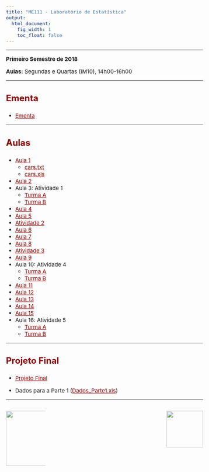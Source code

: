 ```yaml
---
title: "ME111 - Laboratório de Estatística"
output:
  html_document:
    fig_width: 1
    toc_float: false
---
```


<style type="text/css">
.nav.navbar-nav.navbar-right a {
    color: white;
}
.navbar {
  background-color:maroon;
  border-color:black;
  icon-color:white;
}
.navbar-brand {
color:black!important;
}
body{ /* Normal  */
      font-size: 15px;
  }
h1.title {
  font-size: 30px;
}
h3 { /* Header 3 */
  font-size: 24px;
  color: DarkRed;
}
</style>

<style>
a:link {
    color: darkred;
}
a:visited {
    color: blue;
}
a:hover {
    color: blue;
}
.column-f1{
  float: left;
  width: 20%;
  text-align: left;
}
.column-f2{
  float: right;
  width: 20%;
  text-align: right;
}
</style>

----

**Primeiro Semestre de 2018**

**Aulas:** Segundas e Quartas (IM10), 14h00-16h00 

----

### **Ementa**

- [Ementa](Disciplinas/ME_111_1s2018/Ementa.pdf)

---- 

### **Aulas**

- [Aula 1](Disciplinas/ME_111_1s2018/Aula1.pdf)
    - [cars.txt](Disciplinas/ME_111_1s2018/cars.txt) 
    - [cars.xls](Disciplinas/ME_111_1s2018/cars.xls)
- [Aula 2](Disciplinas/ME_111_1s2018/Aula2.pdf)
- Aula 3: Atividade 1 
    - [Turma A](Disciplinas/ME_111_1s2018/Aula3A.pdf)  
    - [Turma B](Disciplinas/ME_111_1s2018/Aula3B.pdf)
- [Aula 4](Disciplinas/ME_111_1s2018/Aula4.pdf)
- [Aula 5](Disciplinas/ME_111_1s2018/Aula5.pdf)
- [Atividade 2](Disciplinas/ME_111_1s2018/Atividade2.pdf)
- [Aula 6](Disciplinas/ME_111_1s2018/Aula6.pdf)
- [Aula 7](Disciplinas/ME_111_1s2018/Aula7.pdf)
- [Aula 8](Disciplinas/ME_111_1s2018/Aula8.pdf)
- [Atividade 3](Disciplinas/ME_111_1s2018/Atividade3.pdf)
- [Aula 9](Disciplinas/ME_111_1s2018/Aula9.pdf)
- Aula 10: Atividade 4 
    - [Turma A](Disciplinas/ME_111_1s2018/Aula10A.pdf)  
    - [Turma B](Disciplinas/ME_111_1s2018/Aula10B.pdf)
- [Aula 11](Disciplinas/ME_111_1s2018/Aula11.pdf)
- [Aula 12](Disciplinas/ME_111_1s2018/Aula12.pdf)
- [Aula 13](Disciplinas/ME_111_1s2018/Aula13.pdf)
- [Aula 14](Disciplinas/ME_111_1s2018/Aula14.pdf)
- [Aula 15](Disciplinas/ME_111_1s2018/Aula15.pdf)
- Aula 16: Atividade 5 
    - [Turma A](Disciplinas/ME_111_1s2018/Aula16A.pdf)  
    - [Turma B](Disciplinas/ME_111_1s2018/Aula16B.pdf)

---- 

### **Projeto Final**

- [Projeto Final](Disciplinas/ME_111_1s2018/Projeto_Final.pdf)

- Dados para a Parte 1 ([Dados_Parte1.xls](Disciplinas/ME_111_1s2018/Dados_PFParte1.xls))

----

<div id="footer">
<p>
<div class="column-f1">
![](imagens/logo-unicamp1.png){width=150px}
</div>
<div class="column-f2">
![](imagens/logoimecc1.png){width=100px}
</div>
</p>
</div>